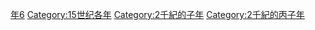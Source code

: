 {{Catnav|頁面分類|历史|歷史時代|年|15世纪各年}}

{{catmore}}
{{Commons category|1456}}

[[Category:1450年代|年6]]
[[Category:15世纪各年|Category:15世纪各年]]
[[Category:2千紀的子年|Category:2千紀的子年]]
[[Category:2千紀的丙子年|Category:2千紀的丙子年]]